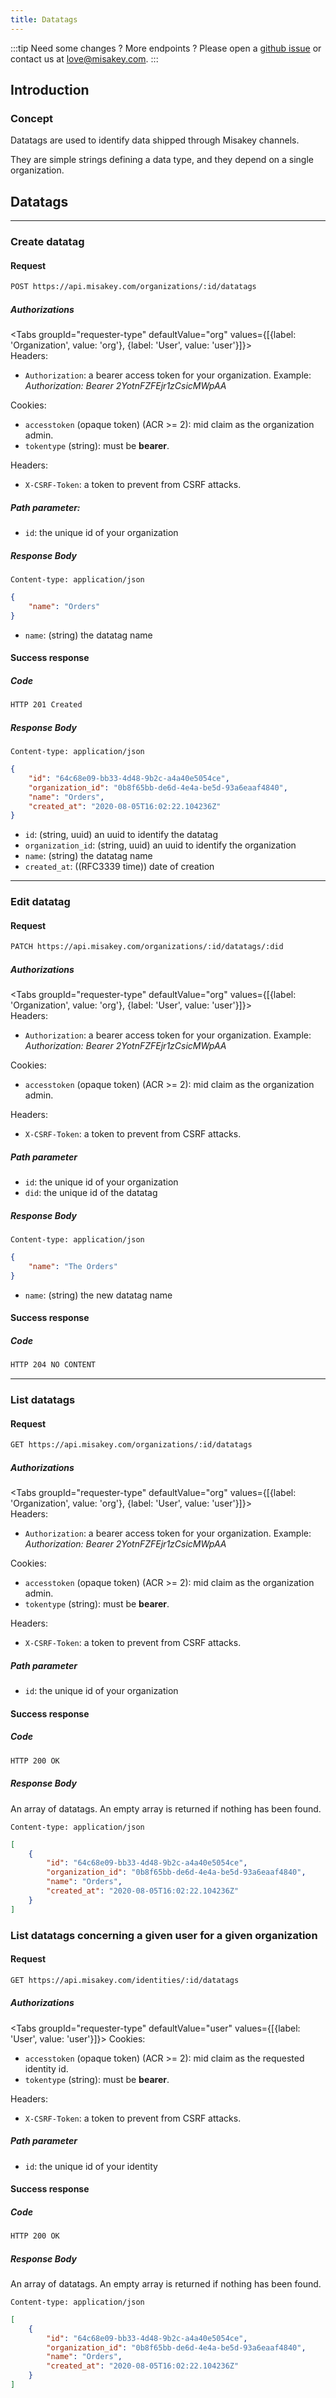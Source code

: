 ```yaml
---
title: Datatags
---
```



:::tip
Need some changes ? More endpoints ? Please open a [github issue](https://github.com/misakey/backend) or contact us at [love@misakey.com](mailto:love@misakey.com).
:::

## Introduction

### Concept

Datatags are used to identify data shipped through Misakey channels.

They are simple strings defining a data type, and they depend on a single organization.

## Datatags

____
### Create datatag

#### Request

```html
POST https://api.misakey.com/organizations/:id/datatags
```

##### Authorizations
<Tabs groupId="requester-type" defaultValue="org" values={[{label: 'Organization', value: 'org'}, {label: 'User', value: 'user'}]}>
  <TabItem value="org">    
    Headers:<ul>
      <li><code>Authorization</code>: a bearer access token for your organization. Example: <i>Authorization: Bearer 2YotnFZFEjr1zCsicMWpAA</i></li>
    </ul>
  </TabItem>
  <TabItem value="user">
    Cookies:<ul>
      <li><code>accesstoken</code> (opaque token) (ACR >= 2): mid claim as the organization admin.</li>
      <li><code>tokentype</code> (string): must be <b>bearer</b>.</li>
    </ul>
    Headers:<ul>
      <li><code>X-CSRF-Token</code>: a token to prevent from CSRF attacks.</li>
    </ul>
  </TabItem>
</Tabs>

##### Path parameter:
- `id`: the unique id of your organization

##### Response Body
`Content-type: application/json`
```json
{
    "name": "Orders"
}
```

- `name`: (string) the datatag name

#### Success response

##### Code
```bash
HTTP 201 Created
```

##### Response Body
`Content-type: application/json`
```json
{
    "id": "64c68e09-bb33-4d48-9b2c-a4a40e5054ce",
    "organization_id": "0b8f65bb-de6d-4e4a-be5d-93a6eaaf4840",
    "name": "Orders",
    "created_at": "2020-08-05T16:02:22.104236Z"
}
```

- `id`: (string, uuid) an uuid to identify the datatag
- `organization_id`: (string, uuid) an uuid to identify the organization
- `name`: (string) the datatag name
- `created_at`: ((RFC3339 time)) date of creation

____
### Edit datatag

#### Request

```bash
PATCH https://api.misakey.com/organizations/:id/datatags/:did
```

##### Authorizations
<Tabs groupId="requester-type" defaultValue="org" values={[{label: 'Organization', value: 'org'}, {label: 'User', value: 'user'}]}>
  <TabItem value="org">    
    Headers:<ul>
      <li><code>Authorization</code>: a bearer access token for your organization. Example: <i>Authorization: Bearer 2YotnFZFEjr1zCsicMWpAA</i></li>
    </ul>
  </TabItem>
  <TabItem value="user">
    Cookies:<ul>
      <li><code>accesstoken</code> (opaque token) (ACR >= 2): mid claim as the organization admin.</li>
    </ul>
    Headers:<ul>
      <li><code>X-CSRF-Token</code>: a token to prevent from CSRF attacks.</li>
    </ul>
  </TabItem>
</Tabs>

##### Path parameter
- `id`: the unique id of your organization
- `did`: the unique id of the datatag

##### Response Body
`Content-type: application/json`
```json
{
    "name": "The Orders"
}
```

- `name`: (string) the new datatag name

#### Success response

##### Code
```bash
HTTP 204 NO CONTENT
```

____
### List datatags

#### Request

```bash
GET https://api.misakey.com/organizations/:id/datatags
```

##### Authorizations
<Tabs groupId="requester-type" defaultValue="org" values={[{label: 'Organization', value: 'org'}, {label: 'User', value: 'user'}]}>
  <TabItem value="org">    
    Headers:<ul>
      <li><code>Authorization</code>: a bearer access token for your organization. Example: <i>Authorization: Bearer 2YotnFZFEjr1zCsicMWpAA</i></li>
    </ul>
  </TabItem>
  <TabItem value="user">
    Cookies:<ul>
      <li><code>accesstoken</code> (opaque token) (ACR >= 2): mid claim as the organization admin.</li>
      <li><code>tokentype</code> (string): must be <b>bearer</b>.</li>
    </ul>
    Headers:<ul>
      <li><code>X-CSRF-Token</code>: a token to prevent from CSRF attacks.</li>
    </ul>
  </TabItem>
</Tabs>

##### Path parameter
- `id`: the unique id of your organization

#### Success response

##### Code
```bash
HTTP 200 OK
```

##### Response Body
An array of datatags. An empty array is returned if nothing has been found.

`Content-type: application/json`
```json
[
    {
        "id": "64c68e09-bb33-4d48-9b2c-a4a40e5054ce",
        "organization_id": "0b8f65bb-de6d-4e4a-be5d-93a6eaaf4840",
        "name": "Orders",
        "created_at": "2020-08-05T16:02:22.104236Z"
    }
]
```

### List datatags concerning a given user for a given organization

#### Request

```bash
GET https://api.misakey.com/identities/:id/datatags
```

##### Authorizations
<Tabs groupId="requester-type" defaultValue="user" values={[{label: 'User', value: 'user'}]}>
  <TabItem value="user">
    Cookies:<ul>
      <li><code>accesstoken</code> (opaque token) (ACR >= 2): mid claim as the requested identity id.</li>
      <li><code>tokentype</code> (string): must be <b>bearer</b>.</li>
    </ul>
    Headers:<ul>
      <li><code>X-CSRF-Token</code>: a token to prevent from CSRF attacks.</li>
    </ul>
  </TabItem>
</Tabs>

##### Path parameter
- `id`: the unique id of your identity

#### Success response

##### Code
```bash
HTTP 200 OK
```

##### Response Body
An array of datatags. An empty array is returned if nothing has been found.

`Content-type: application/json`
```json
[
    {
        "id": "64c68e09-bb33-4d48-9b2c-a4a40e5054ce",
        "organization_id": "0b8f65bb-de6d-4e4a-be5d-93a6eaaf4840",
        "name": "Orders",
        "created_at": "2020-08-05T16:02:22.104236Z"
    }
]
```
